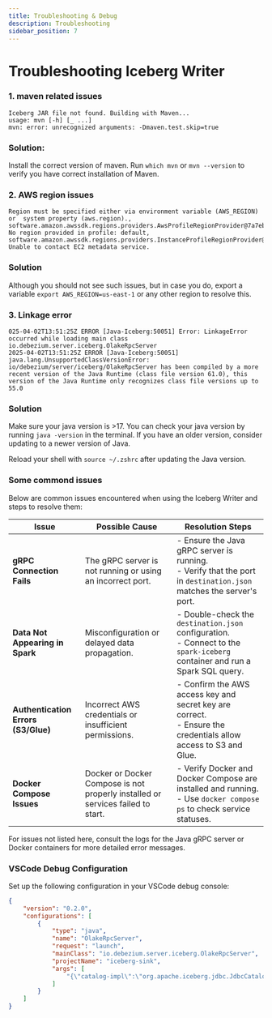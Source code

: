 ```yaml
---
title: Troubleshooting & Debug
description: Troubleshooting
sidebar_position: 7
---
```


# Troubleshooting Iceberg Writer

### 1. maven related issues
```
Iceberg JAR file not found. Building with Maven...
usage: mvn [-h] [_ ...]
mvn: error: unrecognized arguments: -Dmaven.test.skip=true
```

### Solution: 
Install the correct version of maven. Run `which mvn` or `mvn --version` to verify you have correct installation of Maven.


### 2. AWS region issues
```
Region must be specified either via environment variable (AWS_REGION) or  system property (aws.region)., software.amazon.awssdk.regions.providers.AwsProfileRegionProvider@7a7eb56e: No region provided in profile: default, software.amazon.awssdk.regions.providers.InstanceProfileRegionProvider@241d5e60: Unable to contact EC2 metadata service.
```


### Solution
Although you should not see such issues, but in case you do, export a variable `export AWS_REGION=us-east-1` or any other region to resolve this.


### 3. Linkage error
```
025-04-02T13:51:25Z ERROR [Java-Iceberg:50051] Error: LinkageError occurred while loading main class io.debezium.server.iceberg.OlakeRpcServer
2025-04-02T13:51:25Z ERROR [Java-Iceberg:50051] 	java.lang.UnsupportedClassVersionError: io/debezium/server/iceberg/OlakeRpcServer has been compiled by a more recent version of the Java Runtime (class file version 61.0), this version of the Java Runtime only recognizes class file versions up to 55.0
```

### Solution
Make sure your java version is >17. You can check your java version by running `java -version` in the terminal. If you have an older version, consider updating to a newer version of Java.

Reload your shell with `source ~/.zshrc` after updating the Java version.

### Some commond issues

Below are common issues encountered when using the Iceberg Writer and steps to resolve them:

| Issue                                  | Possible Cause                                                | Resolution Steps                                                                                          |
|----------------------------------------|---------------------------------------------------------------|-----------------------------------------------------------------------------------------------------------|
| **gRPC Connection Fails**              | The gRPC server is not running or using an incorrect port.     | - Ensure the Java gRPC server is running.<br/>- Verify that the port in `destination.json` matches the server's port. |
| **Data Not Appearing in Spark**        | Misconfiguration or delayed data propagation.                 | - Double-check the `destination.json` configuration.<br/>- Connect to the `spark-iceberg` container and run a Spark SQL query.  |
| **Authentication Errors (S3/Glue)**    | Incorrect AWS credentials or insufficient permissions.         | - Confirm the AWS access key and secret key are correct.<br/>- Ensure the credentials allow access to S3 and Glue.  |
| **Docker Compose Issues**              | Docker or Docker Compose is not properly installed or services failed to start. | - Verify Docker and Docker Compose are installed and running.<br/>- Use `docker compose ps` to check service statuses. |

For issues not listed here, consult the logs for the Java gRPC server or Docker containers for more detailed error messages.



### VSCode Debug Configuration

Set up the following configuration in your VSCode debug console:

```json
{
    "version": "0.2.0",
    "configurations": [
        {
            "type": "java",
            "name": "OlakeRpcServer",
            "request": "launch",
            "mainClass": "io.debezium.server.iceberg.OlakeRpcServer",
            "projectName": "iceberg-sink",
            "args": [
                "{\"catalog-impl\":\"org.apache.iceberg.jdbc.JdbcCatalog\",\"catalog-name\":\"olake_iceberg\",\"io-impl\":\"org.apache.iceberg.aws.s3.S3FileIO\",\"jdbc.password\":\"password\",\"jdbc.user\":\"iceberg\",\"port\":\"50051\",\"s3.access-key-id\":\"admin\",\"s3.endpoint\":\"http://localhost:9000\",\"s3.path-style-access\":\"true\",\"s3.secret-access-key\":\"password\",\"s3.ssl-enabled\":\"false\", \"s3.region\":\"us-east-1\",\"table-namespace\":\"olake_iceberg\",\"table-prefix\":\"\",\"upsert\":\"false\",\"upsert-keep-deletes\":\"true\",\"uri\":\"jdbc:postgresql://localhost:5432/iceberg\",\"warehouse\":\"s3a://warehouse\",\"write.format.default\":\"parquet\"}"
            ]
        }
    ]
}
```



